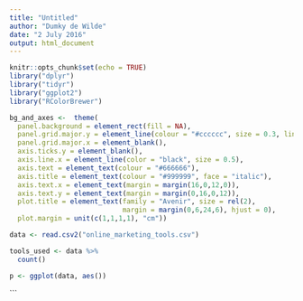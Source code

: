```yaml
---
title: "Untitled"
author: "Dumky de Wilde"
date: "2 July 2016"
output: html_document
---
```


```r
knitr::opts_chunk$set(echo = TRUE)
library("dplyr")
library("tidyr")
library("ggplot2")
library("RColorBrewer")

bg_and_axes <-  theme(
  panel.background = element_rect(fill = NA),
  panel.grid.major.y = element_line(colour = "#cccccc", size = 0.3, linetype = "dotted"),
  panel.grid.major.x = element_blank(),
  axis.ticks.y = element_blank(),
  axis.line.x = element_line(color = "black", size = 0.5),
  axis.text = element_text(colour = "#666666"),
  axis.title = element_text(colour = "#999999", face = "italic"),
  axis.text.x = element_text(margin = margin(16,0,12,0)),
  axis.text.y = element_text(margin = margin(0,16,0,12)),
  plot.title = element_text(family = "Avenir", size = rel(2), 
                            margin = margin(0,6,24,6), hjust = 0),
  plot.margin = unit(c(1,1,1,1), "cm"))
```

```r
data <- read.csv2("online_marketing_tools.csv")

tools_used <- data %>%
  count()

```

```r
p <- ggplot(data, aes())

```



```

